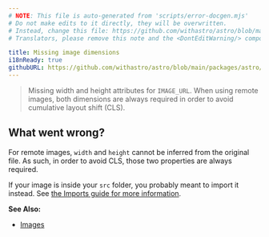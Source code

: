 ```yaml
---
# NOTE: This file is auto-generated from 'scripts/error-docgen.mjs'
# Do not make edits to it directly, they will be overwritten.
# Instead, change this file: https://github.com/withastro/astro/blob/main/packages/astro/src/core/errors/errors-data.ts
# Translators, please remove this note and the <DontEditWarning/> component.

title: Missing image dimensions
i18nReady: true
githubURL: https://github.com/withastro/astro/blob/main/packages/astro/src/core/errors/errors-data.ts
---
```


<DontEditWarning />


> Missing width and height attributes for `IMAGE_URL`. When using remote images, both dimensions are always required in order to avoid cumulative layout shift (CLS).

## What went wrong?
For remote images, `width` and `height` cannot be inferred from the original file. As such, in order to avoid CLS, those two properties are always required.

If your image is inside your `src` folder, you probably meant to import it instead. See [the Imports guide for more information](/en/guides/imports/#other-assets).

**See Also:**
-  [Images](/en/guides/images/)


